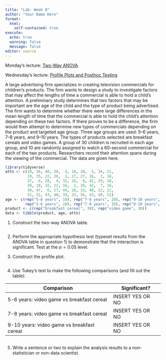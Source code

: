 ```yaml
---
title: "Lab: Week 8"
author: "Your Name Here"
format: 
  html:
    self-contained: true
execute:
  echo: true
  warning: false
  message: false
editor: source
---
```


Monday's lecture: [Two-Way ANOVA](https://github.com/samanthaseals/STA4173/blob/master/slides/L12.qmd)

Wednesday's lecture: [Profile Plots and Posthoc Testing](https://github.com/samanthaseals/STA4173/blob/master/slides/L11.qmd)

A large advertising firm specializes in creating television commercials for children's products. The firm wants to design a study to investigate factors that may affect the lengths of time a commercial is able to hold a child's attention. A preliminary study determines that two factors that may be important are the age of the child and the type of product being advertised. The firm wants to determine whether there were large differences in the mean length of time that the commercial is able to hold the child’s attention depending on these two factors. If there proves to be a difference, the firm would then attempt to determine new types of commercials depending on the product and targeted age group. Three age groups are used: 5–6 years, 7–8 years, and 9–10 years. The types of products selected are breakfast cereals and video games. A group of 30 children is recruited in each age group, and 10 are randomly assigned to watch a 60-second commercial for each of the two products. Researchers record their attention spans during the viewing of the commercial. The data are given here.

```r
library(tidyverse)
attn <- c(19, 36, 40, 30,  4, 10, 30,  5, 34, 21,
          19, 35, 22, 28,  1, 27, 27, 16,  3, 18,
          37,  6, 28,  4, 32, 16,  8, 41, 29, 18,
          39, 18, 32, 22, 16,  2, 36, 43,  7, 16,
          30, 47,  6, 27, 44, 26, 33, 48, 23, 21,
          51, 52, 43, 48, 39, 33, 56, 43, 40, 51)
age <- c(rep("5-6 years", 10), rep("7-8 years", 10), rep("9-10 years", 10), 
         rep("5-6 years", 10), rep("7-8 years", 10), rep("9-10 years", 10))
product <- c(rep("breakfast cereal", 30), rep("video game", 30))
data <- tibble(product, age, attn)
```

1. Construct the two-way ANOVA table.

```r

```

2. Perform the appropriate hypothesis test (typeset results from the ANOVA table in question 1) to demonstrate that the interaction is significant. Test at the $\alpha=0.05$ level.

3. Construct the profile plot.

```r

```

4. Use Tukey's test to make the following comparisons (and fill out the table):

|Comparison|Significant?|
|-|-|
| 5-6 years: video game vs breakfast cereal | INSERT YES OR NO |
| 7-8 years: video game vs breakfast cereal | INSERT YES OR NO |
| 9-10 years: video game vs breakfast cereal | INSERT YES OR NO |

```r

```

5. Write a sentence or two to explain the analysis results to a non-statistician or non-data scientist.






